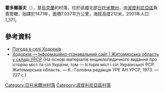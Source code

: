 {{coord|50|5|50|N|29|18|29|E|scale:30000|display=title}}

'''霍多爾基夫'''（{{lang-uk|Ходорків}}），是[[烏克蘭|烏克蘭]]的村落，位於該國北部[[日托米爾州|日托米爾州]]，由[[波皮利尼亞區|波皮利尼亞區]]負責管轄，始建於1471年，面積7.037平方公里，海拔高度212米，2001年人口1,371。

==參考資料==
* [http://weather.in.ua/ua/zhitomirskaja/27412 Погода в селі Ходорків]
* [http://imsu-zhytomyr.com/mista-i-sela-zhytomyrskoi-oblasti/popilnjanskyj-rajon-/hodorkiv-.html Ходорків — Інформаційно-пізнавальний сайт | Житомирська область у складі УРСР] (На основі матеріалів енциклопедичного видання про історію міст та сіл України, том — Історія міст і сіл Української РСР. Житомирська область. — К.: Головна редакція УРЕ АН УРСР, 1973. — 727 с.)

{{DEFAULTSORT:Ходорків}}
[[Category:日托米爾州村落|Category:日托米爾州村落]]
[[Category:波皮利尼亞區村落|Category:波皮利尼亞區村落]]


{{Zhytomyr-geo-stub}}